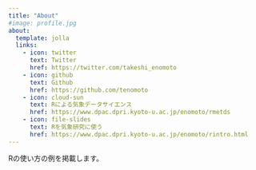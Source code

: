 ```yaml
---
title: "About"
#image: profile.jpg
about:
  template: jolla
  links:
    - icon: twitter
      text: Twitter
      href: https://twitter.com/takeshi_enomoto
    - icon: github
      text: Github
      href: https://github.com/tenomoto
    - icon: cloud-sun
      text: Rによる気象データサイエンス
      href: https://www.dpac.dpri.kyoto-u.ac.jp/enomoto/rmetds
    - icon: file-slides
      text: Rを気象研究に使う
      href: https://www.dpac.dpri.kyoto-u.ac.jp/enomoto/rintro.html
---
```


Rの使い方の例を掲載します。

